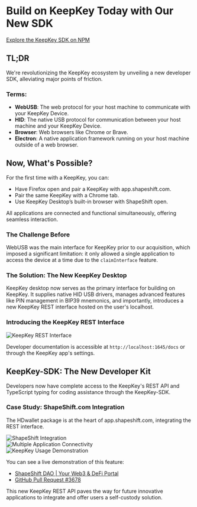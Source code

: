 
# Build on KeepKey Today with Our New SDK

[Explore the KeepKey SDK on NPM](https://www.npmjs.com/package/@keepkey/keepkey-sdk)

## TL;DR

We're revolutionizing the KeepKey ecosystem by unveiling a new developer SDK, alleviating major points of friction.

### Terms:

- **WebUSB**: The web protocol for your host machine to communicate with your KeepKey Device.
- **HID**: The native USB protocol for communication between your host machine and your KeepKey Device.
- **Browser**: Web browsers like Chrome or Brave.
- **Electron**: A native application framework running on your host machine outside of a web browser.

## Now, What's Possible?

For the first time with a KeepKey, you can:

- Have Firefox open and pair a KeepKey with app.shapeshift.com.
- Pair the same KeepKey with a Chrome tab.
- Use KeepKey Desktop’s built-in browser with ShapeShift open.

All applications are connected and functional simultaneously, offering seamless interaction.

### The Challenge Before

WebUSB was the main interface for KeepKey prior to our acquisition, which imposed a significant limitation: it only allowed a single application to access the device at a time due to the `claimInterface` feature.

### The Solution: The New KeepKey Desktop

KeepKey desktop now serves as the primary interface for building on KeepKey. It supplies native HID USB drivers, manages advanced features like PIN management in BIP39 mnemonics, and importantly, introduces a new KeepKey REST interface hosted on the user's localhost.

### Introducing the KeepKey REST Interface

<div style={{ display: 'flex', justifyContent: 'center' }}>
  <Image
    src="https://miro.medium.com/v2/resize:fit:1400/format:webp/1*agzHRHDpv01lOKAIBHq6jQ.png"
    alt="KeepKey REST Interface"
    width={700}
    height={400}
    layout="intrinsic"
  />
</div>

Developer documentation is accessible at `http://localhost:1645/docs` or through the KeepKey app's settings.

## KeepKey-SDK: The New Developer Kit

Developers now have complete access to the KeepKey's REST API and TypeScript typing for coding assistance through the KeepKey-SDK.

### Case Study: ShapeShift.com Integration

The HDwallet package is at the heart of app.shapeshift.com, integrating the REST interface.

<div style={{ display: 'flex', justifyContent: 'center' }}>
  <Image
    src="https://miro.medium.com/v2/resize:fit:1400/format:webp/1*uY-c3vQBlC-xgXe7YR6dNQ.png"
    alt="ShapeShift Integration"
    width={700}
    height={400}
    layout="intrinsic"
  />
</div>

<div style={{ display: 'flex', justifyContent: 'center' }}>
  <Image
    src="https://miro.medium.com/v2/resize:fit:1400/format:webp/1*qYdT-Fpq36o17BMsYCFeQg.png"
    alt="Multiple Application Connectivity"
    width={700}
    height={400}
    layout="intrinsic"
  />
</div>

<div style={{ display: 'flex', justifyContent: 'center' }}>
  <Image
    src="https://miro.medium.com/v2/resize:fit:1400/format:webp/1*h0Kuh7e54KTOkLfKvw20mw.png"
    alt="KeepKey Usage Demonstration"
    width={700}
    height={400}
    layout="intrinsic"
  />
</div>

You can see a live demonstration of this feature:

- [ShapeShift DAO | Your Web3 & DeFi Portal](https://web-theta-one.vercel.app)
- [GitHub Pull Request #3678](https://github.com/shapeshift/web/pull/3678)

This new KeepKey REST API paves the way for future innovative applications to integrate and offer users a self-custody solution.
